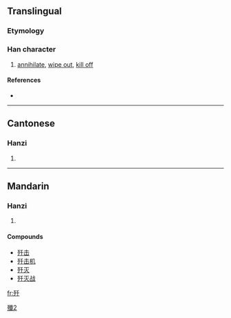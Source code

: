 {{also|殲}}
==Translingual==

===Etymology===
{{Han simp|殲|f=韱|t=千}}

[[Category:CJKV characters simplified differently in Japan and China|殲2]]

===Han character===
{{Han char|rn=78|rad=歹|as=03|sn=7|four=|canj=一弓竹十 (MNHJ), X一弓竹十 (XMNHJ)}}

# [[annihilate]], [[wipe out]], [[kill off]]

====References====
* {{Han ref|kx=0579.121|hdz=21381.100|uh=6B7C|ud=27516}}

----

==Cantonese==

===Hanzi===
{{yue-hanzi|jyut=|y=chim1|tra=殲}}

# {{defn|Cantonese}}

----

==Mandarin==

===Hanzi===
{{cmn-hanzi|tra=殲|pin=[[jiān]] ([[jian1]])|wg=chien<sup>1</sup>}}

# {{defn|Mandarin}}

====Compounds====
* [[歼击]]
* [[歼击机]]
* [[歼灭]]
* [[歼灭战]]

[[fr:歼]]